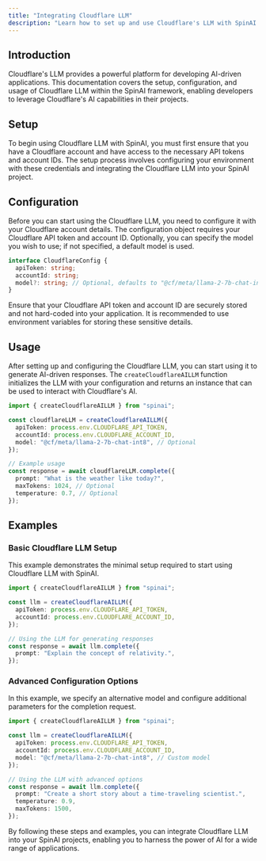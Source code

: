 ```yaml
---
title: "Integrating Cloudflare LLM"
description: "Learn how to set up and use Cloudflare's LLM with SpinAI for advanced AI-driven interactions."
---
```


## Introduction

Cloudflare's LLM provides a powerful platform for developing AI-driven applications. This documentation covers the setup, configuration, and usage of Cloudflare LLM within the SpinAI framework, enabling developers to leverage Cloudflare's AI capabilities in their projects.

## Setup

To begin using Cloudflare LLM with SpinAI, you must first ensure that you have a Cloudflare account and have access to the necessary API tokens and account IDs. The setup process involves configuring your environment with these credentials and integrating the Cloudflare LLM into your SpinAI project.

## Configuration

Before you can start using the Cloudflare LLM, you need to configure it with your Cloudflare account details. The configuration object requires your Cloudflare API token and account ID. Optionally, you can specify the model you wish to use; if not specified, a default model is used.

```typescript
interface CloudflareConfig {
  apiToken: string;
  accountId: string;
  model?: string; // Optional, defaults to "@cf/meta/llama-2-7b-chat-int8"
}
```

Ensure that your Cloudflare API token and account ID are securely stored and not hard-coded into your application. It is recommended to use environment variables for storing these sensitive details.

## Usage

After setting up and configuring the Cloudflare LLM, you can start using it to generate AI-driven responses. The `createCloudflareAILLM` function initializes the LLM with your configuration and returns an instance that can be used to interact with Cloudflare's AI.

```typescript
import { createCloudflareAILLM } from "spinai";

const cloudflareLLM = createCloudflareAILLM({
  apiToken: process.env.CLOUDFLARE_API_TOKEN,
  accountId: process.env.CLOUDFLARE_ACCOUNT_ID,
  model: "@cf/meta/llama-2-7b-chat-int8", // Optional
});

// Example usage
const response = await cloudflareLLM.complete({
  prompt: "What is the weather like today?",
  maxTokens: 1024, // Optional
  temperature: 0.7, // Optional
});
```

## Examples

### Basic Cloudflare LLM Setup

This example demonstrates the minimal setup required to start using Cloudflare LLM with SpinAI.

```typescript
import { createCloudflareAILLM } from "spinai";

const llm = createCloudflareAILLM({
  apiToken: process.env.CLOUDFLARE_API_TOKEN,
  accountId: process.env.CLOUDFLARE_ACCOUNT_ID,
});

// Using the LLM for generating responses
const response = await llm.complete({
  prompt: "Explain the concept of relativity.",
});
```

### Advanced Configuration Options

In this example, we specify an alternative model and configure additional parameters for the completion request.

```typescript
import { createCloudflareAILLM } from "spinai";

const llm = createCloudflareAILLM({
  apiToken: process.env.CLOUDFLARE_API_TOKEN,
  accountId: process.env.CLOUDFLARE_ACCOUNT_ID,
  model: "@cf/meta/llama-2-7b-chat-int8", // Custom model
});

// Using the LLM with advanced options
const response = await llm.complete({
  prompt: "Create a short story about a time-traveling scientist.",
  temperature: 0.9,
  maxTokens: 1500,
});
```

By following these steps and examples, you can integrate Cloudflare LLM into your SpinAI projects, enabling you to harness the power of AI for a wide range of applications.